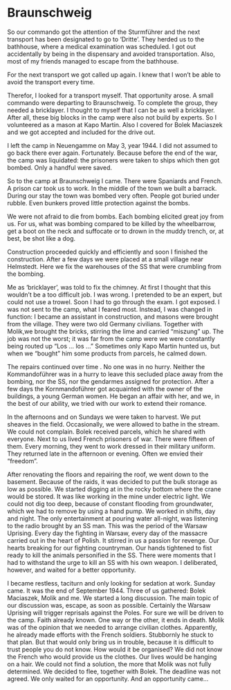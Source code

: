 # Braunschweig {#braunschweig}

So our commando got the attention of the Sturmführer and the next transport has been designated to go to 'Dritte'. They herded us to the bathhouse, where a medical examination was scheduled. I got out accidentally by being in the dispensary and avoided transportation. Also, most of my friends managed to escape from the bathhouse.

For the next transport we got called up again. I knew that I won’t be able to avoid the transport every time. 

Therefor, I looked for a transport myself. That opportunity arose. A small commando were departing to Braunschweig. To complete the group, they needed a bricklayer. I thought to myself that I can be as well a bricklayer. After all, these big blocks in the camp were also not build by experts. So I volunteered as a mason at Kapo Martin. Also I covered for Bolek Maciaszek and we got accepted and included for the drive out.

I left the camp in Neuengamme on May 3, year 1944. I did not assumed to go back there ever again. Fortunately. Because before the end of the war, the camp was liquidated: the prisoners were taken to ships which then got bombed. Only a handful were saved.

So to the camp at Braunschweig I came. There were Spaniards and French. A prison car took us to work. In the middle of the town we built a barrack. During our stay the town was bombed very often. People got buried under rubble. Even bunkers proved little protection against the bombs.

We were not afraid to die from bombs. Each bombing elicited great joy from us. For us, what was bombing compared to be killed by the wheelbarrow, get a boot on the neck and suffocate or to drown in the muddy trench, or, at best, be shot like a dog.

Construction proceeded quickly and efficiently and soon I finished the construction. After a few days we were placed at a small village near Helmstedt. Here we fix the warehouses of the SS that were crumbling from the bombing.

Me as ‘bricklayer’, was told to fix the chimney. At first I thought that this wouldn’t be a too difficult job. I was wrong. I pretended to be an expert, but could not use a trowel. Soon I had to go through the exam. I got exposed. I was not sent to the camp, what I feared most. Instead, I was changed in function: I became an assistant in construction, and masons were brought from the village. They were two old Germany civilians. Together with Molik,we brought the bricks, stirring the lime and carried "miszung" up. The job was not the worst; it was far from the camp were we were constantly being routed up "Los ... los ..." Sometimes only Kapo Martin hunted us, but when we "bought" him some products from parcels, he calmed down. 

The repairs continued over time . No one was in no hurry. Neither the Kommandoführer was in a hurry to leave this secluded place away from the bombing, nor the SS, nor the gendarmes assigned for protection. After a few days the Kornmandoführer got acquainted with the owner of the buildings, a young German women. He began an affair with her, and we, in the best of our ability, we tried with our work to extend their romance.

In the afternoons and on Sundays we were taken to harvest. We put sheaves in the field. Occasionally, we were allowed to bathe in the stream. We could not complain. Bolek received parcels, which he shared with everyone. Next to us lived French prisoners of war. There were fifteen of them. Every morning, they went to work dressed in their military uniform. They returned late in the afternoon or evening. Often we envied their "freedom".

After renovating the floors and repairing the roof, we went down to the basement. Because of the raids, it was decided to put the bulk storage as low as possible. We started digging at in the rocky bottom where the crane would be stored. It was like working in the mine under electric light. We could not dig too deep, because of constant flooding from groundwater, which we had to remove by using a hand pump. We worked in shifts, day and night. The only entertainment at pouring water all-night, was listening to the radio brought by an SS man. This was the period of the Warsaw Uprising. Every day the fighting in Warsaw, every day of the massacre carried out in the heart of Polish. It stirred in us a passion for revenge. Our hearts breaking for our fighting countryman. Our hands tightened to fist ready to kill the animals personified in the SS. There were moments that I had to withstand the urge to kill an SS with his own weapon. I deliberated, however, and waited for a better opportunity.

I became restless, taciturn and only looking for sedation at work. Sunday came. It was the end of September 1944. Three of us gathered: Bolek Maciaszek, Molik and me. We started a long discussion. The main topic of our discussion was, escape, as soon as possible. Certainly the Warsaw Uprising will trigger reprisals against the Poles. For sure we will be driven to the camp. Faith already known. One way or the other, it ends in death. Molik was of the opinion that we needed to arrange civilian clothes. Apparently, he already made efforts with the French soldiers. Stubbornly he stuck to that plan. But that would only bring us in trouble, because it is difficult to trust people you do not know. How would it be organised? We did not know the French who would provide us the clothes. Our lives would be hanging on a hair. We could not find a solution, the more that Molik was not fully determined. We decided to flee, together with Bolek. The deadline was not agreed. We only waited for an opportunity. And an opportunity came... 
